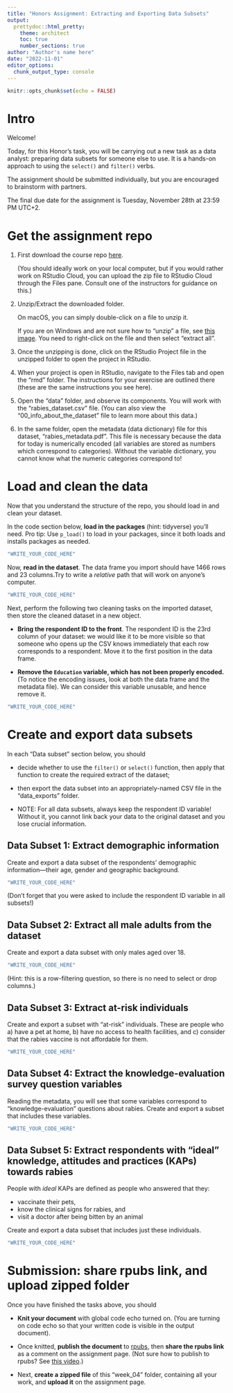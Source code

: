 ```yaml
---
title: "Honors Assignment: Extracting and Exporting Data Subsets"
output:
  prettydoc::html_pretty:
    theme: architect
    toc: true
    number_sections: true
author: "Author's name here"
date: "2022-11-01"
editor_options: 
  chunk_output_type: console
---
```


```r
knitr::opts_chunk$set(echo = FALSE)
```

# Intro

Welcome!

Today, for this Honor's task, you will be carrying out a new task as a data analyst: preparing data subsets for someone else to use. It is a hands-on approach to using the `select()` and `filter()` verbs.

The assignment should be submitted individually, but you are encouraged to brainstorm with partners.

The final due date for the assignment is Tuesday, November 28th at 23:59 PM UTC+2.

# Get the assignment repo

1.  First download the course repo [here](https://minhaskamal.github.io/DownGit/#/home?url=https://github.com/the-graph-courses/rbp_cohort_0_materials/tree/main/week_04){target="_blank"}.

    (You should ideally work on your local computer, but if you would rather work on RStudio Cloud, you can upload the zip file to RStudio Cloud through the Files pane. Consult one of the instructors for guidance on this.)

2.  Unzip/Extract the downloaded folder.

    On macOS, you can simply double-click on a file to unzip it.

    If you are on Windows and are not sure how to "unzip" a file, see [this image](https://imgur.com/a/6e5pT7k){target="_blank"}. You need to right-click on the file and then select "extract all".

3.  Once the unzipping is done, click on the RStudio Project file in the unzipped folder to open the project in RStudio.

4.  When your project is open in RStudio, navigate to the Files tab and open the "rmd" folder. The instructions for your exercise are outlined there (these are the same instructions you see here).

5.  Open the "data" folder, and observe its components. You will work with the "rabies_dataset.csv" file. (You can also view the "00_info_about_the_dataset" file to learn more about this data.)

6.  In the same folder, open the metadata (data dictionary) file for this dataset, "rabies_metadata.pdf". This file is necessary because the data for today is numerically encoded (all variables are stored as numbers which correspond to categories). Without the variable dictionary, you cannot know what the numeric categories correspond to!

# Load and clean the data

Now that you understand the structure of the repo, you should load in and clean your dataset.

In the code section below, **load in the packages** (hint: tidyverse) you'll need. Pro tip: Use `p_load()` to load in your packages, since it both loads and installs packages as needed.

```r
"WRITE_YOUR_CODE_HERE"
```

Now, **read in the dataset**. The data frame you import should have 1466 rows and 23 columns.Try to write a *relative* path that will work on anyone's computer.

```r
"WRITE_YOUR_CODE_HERE"
```

Next, perform the following two cleaning tasks on the imported dataset, then store the cleaned dataset in a new object.

-   **Bring the respondent ID to the front**. The respondent ID is the 23rd column of your dataset: we would like it to be more visible so that someone who opens up the CSV knows immediately that each row corresponds to a respondent. Move it to the first position in the data frame.

-   **Remove the `Education` variable, which has not been properly encoded.** (To notice the encoding issues, look at both the data frame and the metadata file). We can consider this variable unusable, and hence remove it.

```r
"WRITE_YOUR_CODE_HERE"
```

# Create and export data subsets

In each "Data subset" section below, you should

-   decide whether to use the `filter()` or `select()` function, then apply that function to create the required extract of the dataset;

-   then export the data subset into an appropriately-named CSV file in the "data_exports" folder.

-   NOTE: For all data subsets, always keep the respondent ID variable! Without it, you cannot link back your data to the original dataset and you lose crucial information.

## **Data Subset 1:** Extract demographic information

Create and export a data subset of the respondents' demographic information---their age, gender and geographic background.

```r
"WRITE_YOUR_CODE_HERE"
```

(Don't forget that you were asked to include the respondent ID variable in all subsets!)

## **Data Subset 2:** Extract all male adults from the dataset

Create and export a data subset with only males aged over 18.

```r
"WRITE_YOUR_CODE_HERE"
```

(Hint: this is a row-filtering question, so there is no need to select or drop columns.)

## **Data Subset 3:** Extract at-risk individuals

Create and export a subset with "at-risk" individuals. These are people who a) have a pet at home, b) have no access to health facilities, and c) consider that the rabies vaccine is not affordable for them.

```r
"WRITE_YOUR_CODE_HERE"
```

## **Data Subset 4:** Extract the knowledge-evaluation survey question variables

Reading the metadata, you will see that some variables correspond to "knowledge-evaluation" questions about rabies. Create and export a subset that includes these variables.

```r
"WRITE_YOUR_CODE_HERE"
```

## **Data Subset 5:** Extract respondents with "ideal" knowledge, attitudes and practices (KAPs) towards rabies

People with *ideal* KAPs are defined as people who answered that they:

-   vaccinate their pets,
-   know the clinical signs for rabies, and
-   visit a doctor after being bitten by an animal

Create and export a data subset that includes just these individuals.

```r
"WRITE_YOUR_CODE_HERE"
```

# Submission: share rpubs link, and upload zipped folder

Once you have finished the tasks above, you should

-   **Knit your document** with global code echo turned on. (You are turning on code echo so that your written code is visible in the output document).

-   Once knitted, **publish the document** to [rpubs](https://rpubs.com/){target="_blank"}, then **share the rpubs link** as a comment on the assignment page. (Not sure how to publish to rpubs? See [this video](https://www.youtube.com/watch?v=GJ36zamYVLg){target="_blank"}.)

-   Next, **create a zipped file** of this "week_04" folder, containing all your work, and **upload it** on the assignment page.
